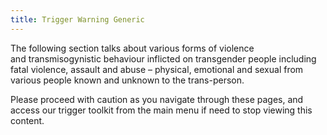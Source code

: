 ```yaml
---
title: Trigger Warning Generic
---
```

The following section talks about various forms of violence and transmisogynistic behaviour inflicted on transgender people including fatal violence, assault and abuse – physical, emotional and sexual from various people known and unknown to the trans-person. 

Please proceed with caution as you navigate through these pages, and access our trigger toolkit from the main menu if need to stop viewing this content.
